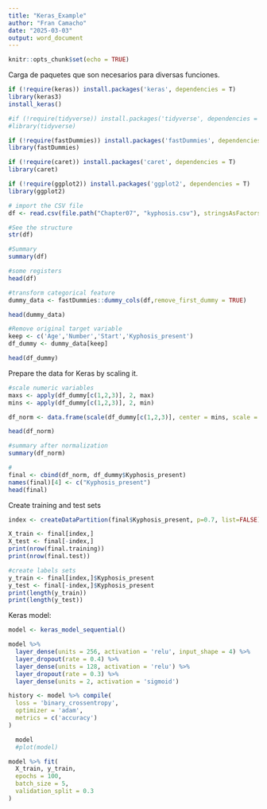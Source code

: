 ```yaml
---
title: "Keras_Example"
author: "Fran Camacho"
date: "2025-03-03"
output: word_document
---
```


```r
knitr::opts_chunk$set(echo = TRUE)
```



Carga de paquetes que son necesarios para diversas funciones.

```r

if (!require(keras)) install.packages('keras', dependencies = T)
library(keras3)
install_keras()

```

```r

#if (!require(tidyverse)) install.packages('tidyverse', dependencies = T)
#library(tidyverse)

if (!require(fastDummies)) install.packages('fastDummies', dependencies = T)
library(fastDummies)

if (!require(caret)) install.packages('caret', dependencies = T)
library(caret)   

if (!require(ggplot2)) install.packages('ggplot2', dependencies = T)
library(ggplot2)

```



```r

# import the CSV file
df <- read.csv(file.path("Chapter07", "kyphosis.csv"), stringsAsFactors = TRUE)

```


```r
#See the structure
str(df)
```


```r
#Summary
summary(df)
```


```r
#some registers
head(df)
```







```r
#transform categorical feature
dummy_data <- fastDummies::dummy_cols(df,remove_first_dummy = TRUE)

head(dummy_data)   
```

```r
#Remove original target variable
keep <- c('Age','Number','Start','Kyphosis_present')
df_dummy <- dummy_data[keep]

head(df_dummy) 
```

Prepare the data for Keras by scaling it.

```r
#scale numeric variables 
maxs <- apply(df_dummy[c(1,2,3)], 2, max)
mins <- apply(df_dummy[c(1,2,3)], 2, min)

df_norm <- data.frame(scale(df_dummy[c(1,2,3)], center = mins, scale = maxs - mins))

head(df_norm)
```


```r
#summary after normalization
summary(df_norm)
```


```r
#
final <- cbind(df_norm, df_dummy$Kyphosis_present)
names(final)[4] <- c("Kyphosis_present")
head(final)
```

Create training and test sets

```r
index <- createDataPartition(final$Kyphosis_present, p=0.7, list=FALSE)

X_train <- final[index,]
X_test <- final[-index,]
print(nrow(final.training))
print(nrow(final.test))
```


```r
#create labels sets
y_train <- final[index,]$Kyphosis_present
y_test <- final[-index,]$Kyphosis_present
print(length(y_train))
print(length(y_test))
```


Keras model:


```r
model <- keras_model_sequential() 

model %>% 
  layer_dense(units = 256, activation = 'relu', input_shape = 4) %>% 
  layer_dropout(rate = 0.4) %>% 
  layer_dense(units = 128, activation = 'relu') %>%
  layer_dropout(rate = 0.3) %>%
  layer_dense(units = 2, activation = 'sigmoid')

history <- model %>% compile(
  loss = 'binary_crossentropy',
  optimizer = 'adam',
  metrics = c('accuracy')
)
```


```r
  model
  #plot(model)
```

```r
model %>% fit(
  X_train, y_train, 
  epochs = 100, 
  batch_size = 5,
  validation_split = 0.3
)
```



